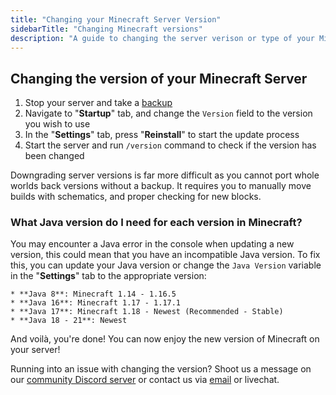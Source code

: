 ```yaml
---
title: "Changing your Minecraft Server Version"
sidebarTitle: "Changing Minecraft versions"
description: "A guide to changing the server verison or type of your Minecraft server."
---
```


## Changing the version of your Minecraft Server

1. Stop your server and take a [backup](../../panel/backups)
2. Navigate to "**Startup**" tab, and change the `Version` field to the version you wish to use
3. In the "**Settings**" tab, press "**Reinstall**" to start the update process
4. Start the server and run `/version` command to check if the version has been changed

<Warning>Downgrading server versions is far more difficult as you cannot port whole worlds back versions without a backup. It requires you to manually move builds with schematics, and proper checking for new blocks.</Warning>

### What Java version do I need for each version in Minecraft?

You may encounter a Java error in the console when updating a new version, this
could mean that you have an incompatible Java version. To fix this, you can
update your Java version or change the `Java Version` variable in the
"**Settings**" tab to the appropriate version:

    * **Java 8**: Minecraft 1.14 - 1.16.5
    * **Java 16**: Minecraft 1.17 - 1.17.1
    * **Java 17**: Minecraft 1.18 - Newest (Recommended - Stable)
    * **Java 18 - 21**: Newest

And voilà, you're done! You can now enjoy the new version of Minecraft on your server!

Running into an issue with changing the version? Shoot us a message on our [community Discord server](https://discord.gg/compute) or contact us via [email](mailto:support@octant.gg) or livechat.
